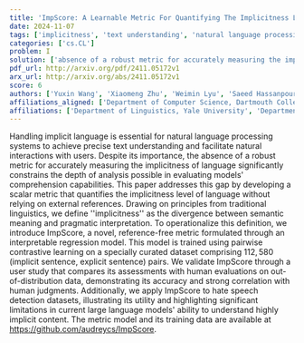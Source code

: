 ```yaml
---
title: 'ImpScore: A Learnable Metric For Quantifying The Implicitness Level of Language'
date: 2024-11-07
tags: ['implicitness', 'text understanding', 'natural language processing', 'large language models', 'pairwise contrastive learning', 'implicit language', 'pragmatic interpretation', 'semantic meaning', 'scalar metric', 'hate speech detection', 'comprehension capabilities']
categories: ['cs.CL']
problem: I
solution: ['absence of a robust metric for accurately measuring the implicitness of language']
pdf_url: http://arxiv.org/pdf/2411.05172v1
arx_url: http://arxiv.org/abs/2411.05172v1
score: 6
authors: ['Yuxin Wang', 'Xiaomeng Zhu', 'Weimin Lyu', 'Saeed Hassanpour', 'Soroush Vosoughi']
affiliations_aligned: ['Department of Computer Science, Dartmouth College', 'Department of Linguistics, Yale University', 'Department of Computer Science, Stony Brook University', 'Department of Computer Science, Dartmouth College', 'Department of Computer Science, Dartmouth College']
affiliations: ['Department of Linguistics, Yale University', 'Department of Computer Science, Dartmouth College', 'Department of Computer Science, Stony Brook University']
---
```



Handling implicit language is essential for natural language processing systems to achieve precise text understanding and facilitate natural interactions with users. Despite its importance, the absence of a robust metric for accurately measuring the implicitness of language significantly constrains the depth of analysis possible in evaluating models' comprehension capabilities. This paper addresses this gap by developing a scalar metric that quantifies the implicitness level of language without relying on external references. Drawing on principles from traditional linguistics, we define ''implicitness'' as the divergence between semantic meaning and pragmatic interpretation. To operationalize this definition, we introduce ImpScore, a novel, reference-free metric formulated through an interpretable regression model. This model is trained using pairwise contrastive learning on a specially curated dataset comprising $112,580$ (implicit sentence, explicit sentence) pairs. We validate ImpScore through a user study that compares its assessments with human evaluations on out-of-distribution data, demonstrating its accuracy and strong correlation with human judgments. Additionally, we apply ImpScore to hate speech detection datasets, illustrating its utility and highlighting significant limitations in current large language models' ability to understand highly implicit content. The metric model and its training data are available at https://github.com/audreycs/ImpScore.